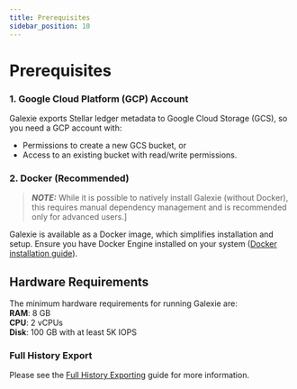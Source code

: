 ```yaml
---
title: Prerequisites
sidebar_position: 10
---
```


# Prerequisites

### 1. Google Cloud Platform (GCP) Account

Galexie exports Stellar ledger metadata to Google Cloud Storage (GCS), so you need a GCP account with:

- Permissions to create a new GCS bucket, or
- Access to an existing bucket with read/write permissions.

### 2. Docker (Recommended)

> **_NOTE:_** While it is possible to natively install Galexie (without Docker), this requires manual dependency management and is recommended only for advanced users.]

Galexie is available as a Docker image, which simplifies installation and setup. Ensure you have Docker Engine installed on your system ([Docker installation guide](https://docs.docker.com/engine/install/)).

## Hardware Requirements

The minimum hardware requirements for running Galexie are:\
**RAM**: 8 GB\
**CPU**: 2 vCPUs\
**Disk**: 100 GB with at least 5K IOPS

### Full History Export

Please see the [Full History Exporting](./full-history-exporting.mdx) guide for more information.
